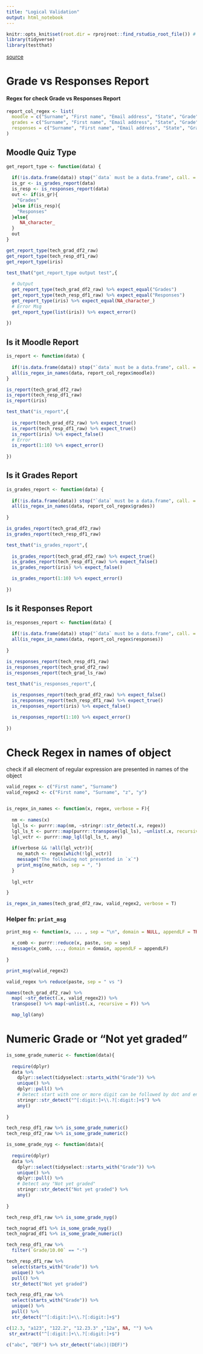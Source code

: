 ```yaml
---
title: "Logical Validation"
output: html_notebook
---
```


```r
knitr::opts_knit$set(root.dir = rprojroot::find_rstudio_root_file()) # Set WD to Root
library(tidyverse)
library(testthat)
```

[source](https://docs.moodle.org/310/en/Quiz_reports)

# Grade vs Responses Report

#### Regex for check Grade vs Responses Report

```r
report_col_regex <- list(
  moodle = c("Surname", "First name", "Email address", "State", "Grade", "(Q)|(Response)"),
  grades = c("Surname", "First name", "Email address", "State", "Grade", "Q"),
  responses = c("Surname", "First name", "Email address", "State", "Grade", "Response")
)
```

## Moodle Quiz Type

```r
get_report_type <- function(data) {
  
  if(!is.data.frame(data)) stop("`data` must be a data.frame", call. = F)
  is_gr <- is_grades_report(data)
  is_resp <- is_responses_report(data)
  out <- if(is_gr){ 
    "Grades"
  }else if(is_resp){
    "Responses"
  }else{
     NA_character_
  }
  out
}

get_report_type(tech_grad_df2_raw)
get_report_type(tech_resp_df1_raw)
get_report_type(iris)
```

```r
test_that("get_report_type output test",{
  
  # Output
  get_report_type(tech_grad_df2_raw) %>% expect_equal("Grades")
  get_report_type(tech_resp_df1_raw) %>% expect_equal("Responses")
  get_report_type(iris) %>% expect_equal(NA_character_)
  # Error Msg
  get_report_type(list(iris)) %>% expect_error()
  
})
```


## Is it Moodle Report

```r
is_report <- function(data) {
  
  if(!is.data.frame(data)) stop("`data` must be a data.frame", call. = F)
  all(is_regex_in_names(data, report_col_regex$moodle))
}

is_report(tech_grad_df2_raw)
is_report(tech_resp_df1_raw)
is_report(iris)
```

```r
test_that("is_report",{
  
  is_report(tech_grad_df2_raw) %>% expect_true()
  is_report(tech_resp_df1_raw) %>% expect_true()
  is_report(iris) %>% expect_false()
  # Error
  is_report(1:10) %>% expect_error()
  
})
```


## Is it Grades Report

```r
is_grades_report <- function(data) {
  
  if(!is.data.frame(data)) stop("`data` must be a data.frame", call. = F)
  all(is_regex_in_names(data, report_col_regex$grades))
  
}

is_grades_report(tech_grad_df2_raw)
is_grades_report(tech_resp_df1_raw)
```

```r
test_that("is_grades_report",{
  
  is_grades_report(tech_grad_df2_raw) %>% expect_true()
  is_grades_report(tech_resp_df1_raw) %>% expect_false()
  is_grades_report(iris) %>% expect_false()

  is_grades_report(1:10) %>% expect_error()
  
})
```

## Is it Responses Report

```r
is_responses_report <- function(data) {
  
  if(!is.data.frame(data)) stop("`data` must be a data.frame", call. = F)
  all(is_regex_in_names(data, report_col_regex$responses))
  
}

is_responses_report(tech_resp_df1_raw)
is_responses_report(tech_grad_df2_raw)
is_responses_report(tech_grad_ls_raw)
```

```r
test_that("is_responses_report",{
  
  is_responses_report(tech_grad_df2_raw) %>% expect_false()
  is_responses_report(tech_resp_df1_raw) %>% expect_true()
  is_responses_report(iris) %>% expect_false()

  is_responses_report(1:10) %>% expect_error()
  
})
```


# Check Regex in names of object

check if all elecment of regular expression are presented in names of the object

```r
valid_regex <- c("First name", "Surname")
valid_regex2 <- c("First name", "Surname", "z", "y")


is_regex_in_names <- function(x, regex, verbose = F){
  
  nm <- names(x)
  lgl_ls <- purrr::map(nm, ~stringr::str_detect(.x, regex))
  lgl_ls_t <- purrr::map(purrr::transpose(lgl_ls), ~unlist(.x, recursive = F))
  lgl_vctr <- purrr::map_lgl(lgl_ls_t, any)
  
  if(verbose && !all(lgl_vctr)){
    no_match <- regex[which(!lgl_vctr)]
    message("The following not presented in `x`")
    print_msg(no_match, sep = ", ")
  }
  
  lgl_vctr

}

is_regex_in_names(tech_grad_df2_raw, valid_regex2, verbose = T)
```


### Helper fn: `print_msg`

```r
print_msg <- function(x, ... , sep = "\n", domain = NULL, appendLF = TRUE){
  
  x_comb <- purrr::reduce(x, paste, sep = sep)
  message(x_comb, ..., domain = domain, appendLF = appendLF)
  
}

print_msg(valid_regex2)
```

```r
valid_regex %>% reduce(paste, sep = " vs ")
```

```r
names(tech_grad_df2_raw) %>% 
  map( ~str_detect(.x, valid_regex2)) %>% 
  transpose() %>% map(~unlist(.x, recursive = F)) %>%  

  map_lgl(any) 
```

# Numeric Grade or "Not yet graded"

```r
is_some_grade_numeric <- function(data){
  
  require(dplyr)
  data %>% 
    dplyr::select(tidyselect::starts_with("Grade")) %>% 
    unique() %>% 
    dplyr::pull() %>% 
    # Detect start with one or more digit can be followed by dot and end with digit
    stringr::str_detect("^[:digit:]+\\.?[:digit:]+$") %>% 
    any()
  
}

tech_resp_df1_raw %>% is_some_grade_numeric()
tech_resp_df2_raw %>% is_some_grade_numeric()
```


```r
is_some_grade_nyg <- function(data){
  
  require(dplyr)
  data %>% 
    dplyr::select(tidyselect::starts_with("Grade")) %>% 
    unique() %>% 
    dplyr::pull() %>% 
    # Detect any "Not yet graded"
    stringr::str_detect("Not yet graded") %>% 
    any()
  
}

tech_resp_df1_raw %>% is_some_grade_nyg()

tech_nograd_df1 %>% is_some_grade_nyg()
tech_nograd_df1 %>% is_some_grade_numeric()
```


```r
tech_resp_df1_raw %>% 
  filter(`Grade/10.00` == "-")
```

```r
tech_resp_df1_raw %>% 
  select(starts_with("Grade")) %>% 
  unique() %>% 
  pull() %>% 
  str_detect("Not yet graded")
```



```r
tech_resp_df1_raw %>% 
  select(starts_with("Grade")) %>% 
  unique() %>% 
  pull() %>% 
  str_detect("^[:digit:]+\\.?[:digit:]+$")
```

```r
c(12.3, "a123", "122.2", "12.23.3" ,"12a", NA, "") %>% 
 str_extract("^[:digit:]+\\.?[:digit:]+$")
```

```r
c("abc", "DEF") %>% str_detect("(abc)|(DEF)")
```



